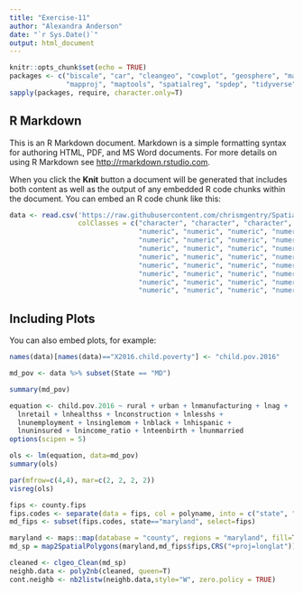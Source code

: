 ```yaml
---
title: "Exercise-11"
author: "Alexandra Anderson"
date: "`r Sys.Date()`"
output: html_document
---
```


```r
knitr::opts_chunk$set(echo = TRUE)
packages <- c("biscale", "car", "cleangeo", "cowplot", "geosphere", "maps", 
              "mapproj", "maptools", "spatialreg", "spdep", "tidyverse","visreg", "sp", "maps")
sapply(packages, require, character.only=T)
```

## R Markdown

This is an R Markdown document. Markdown is a simple formatting syntax for authoring HTML, PDF, and MS Word documents. For more details on using R Markdown see <http://rmarkdown.rstudio.com>.

When you click the **Knit** button a document will be generated that includes both content as well as the output of any embedded R code chunks within the document. You can embed an R code chunk like this:

```r
data <- read.csv('https://raw.githubusercontent.com/chrismgentry/Spatial-Regression/master/Data/childpov18_southfull.csv', 
                 colClasses = c("character", "character", "character", 
                                "numeric", "numeric", "numeric", "numeric",
                                "numeric", "numeric", "numeric", "numeric",
                                "numeric", "numeric", "numeric", "numeric", 
                                "numeric", "numeric", "numeric", "numeric",
                                "numeric", "numeric", "numeric", "numeric",
                                "numeric", "numeric", "numeric", "numeric", 
                                "numeric", "numeric", "numeric", "numeric",
                                "numeric", "numeric", "numeric", "numeric"))
```

## Including Plots

You can also embed plots, for example:

```r
names(data)[names(data)=="X2016.child.poverty"] <- "child.pov.2016"
```


```r
md_pov <- data %>% subset(State == "MD")
```

```r
summary(md_pov)
```

```r
equation <- child.pov.2016 ~ rural + urban + lnmanufacturing + lnag + 
  lnretail + lnhealthss + lnconstruction + lnlesshs + 
  lnunemployment + lnsinglemom + lnblack + lnhispanic + 
  lnuninsured + lnincome_ratio + lnteenbirth + lnunmarried
options(scipen = 5)
```

```r
ols <- lm(equation, data=md_pov)
summary(ols)
```
```r
par(mfrow=c(4,4), mar=c(2, 2, 2, 2))
visreg(ols)
```

```r
fips <- county.fips
fips.codes <- separate(data = fips, col = polyname, into = c("state", "county"), sep = ",")
md_fips <- subset(fips.codes, state=="maryland", select=fips)

maryland <- maps::map(database = "county", regions = "maryland", fill=T, plot=F)
md_sp = map2SpatialPolygons(maryland,md_fips$fips,CRS("+proj=longlat"))
```
```r
cleaned <- clgeo_Clean(md_sp)
neighb.data <- poly2nb(cleaned, queen=T)
cont.neighb <- nb2listw(neighb.data,style="W", zero.policy = TRUE)
```

